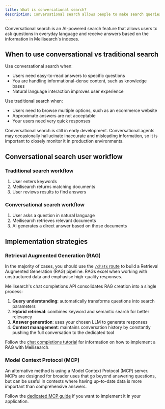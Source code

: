 ```yaml
---
title: What is conversational search?
description: Conversational search allows people to make search queries using natural languages.
---
```


Conversational search is an AI-powered search feature that allows users to ask questions in everyday language and receive answers based on the information in Meilisearch's indexes.

## When to use conversational vs traditional search

Use conversational search when:

- Users need easy-to-read answers to specific questions
- You are handling informational-dense content, such as knowledge bases
- Natural language interaction improves user experience

Use traditional search when:

- Users need to browse multiple options, such as an ecommerce website
- Approximate answers are not acceptable
- Your users need very quick responses

<Warning>
Conversational search is still in early development. Conversational agents may occasionally hallucinate inaccurate and misleading information, so it is important to closely monitor it in production environments.
</Warning>

## Conversational search user workflow

### Traditional search workflow

1. User enters keywords
2. Meilisearch returns matching documents
3. User reviews results to find answers

### Conversational search workflow

1. User asks a question in natural language
2. Meilisearch retrieves relevant documents
3. AI generates a direct answer based on those documents

## Implementation strategies

### Retrieval Augmented Generation (RAG)

In the majority of cases, you should use the [`/chats` route](/reference/api/chats) to build a Retrieval Augmented Generation (RAG) pipeline. RAGs excel when working with unstructured data and emphasise high-quality responses.

Meilisearch's chat completions API consolidates RAG creation into a single process:

1. **Query understanding**: automatically transforms questions into search parameters
2. **Hybrid retrieval**: combines keyword and semantic search for better relevancy
3. **Answer generation**: uses your chosen LLM to generate responses
4. **Context management**: maintains conversation history by constantly pushing the full conversation to the dedicated tool

Follow the [chat completions tutorial](/learn/chat/getting_started_with_chat) for information on how to implement a RAG with Meilisearch.

### Model Context Protocol (MCP)

An alternative method is using a Model Context Protocol (MCP) server. MCPs are designed for broader uses that go beyond answering questions, but can be useful in contexts where having up-to-date data is more important than comprehensive answers.

Follow the [dedicated MCP guide](/guides/ai/mcp) if you want to implement it in your application.
